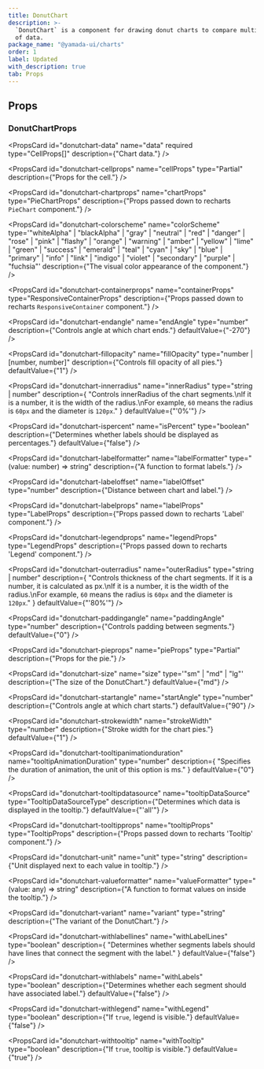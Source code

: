 ```yaml
---
title: DonutChart
description: >-
  `DonutChart` is a component for drawing donut charts to compare multiple sets
  of data.
package_name: "@yamada-ui/charts"
order: 1
label: Updated
with_description: true
tab: Props
---
```


## Props

### DonutChartProps

<PropsCard
  id="donutchart-data"
  name="data"
  required
  type="CellProps[]"
  description={"Chart data."}
/>

<PropsCard id="donutchart-_accept" name="_accept" type="CSSUIObject" />

<PropsCard id="donutchart-_active" name="_active" type="CSSUIObject" />

<PropsCard id="donutchart-_after" name="_after" type="CSSUIObject" />

<PropsCard id="donutchart-_anylink" name="_anyLink" type="CSSUIObject" />

<PropsCard id="donutchart-_autofill" name="_autofill" type="CSSUIObject" />

<PropsCard id="donutchart-_backdrop" name="_backdrop" type="CSSUIObject" />

<PropsCard id="donutchart-_before" name="_before" type="CSSUIObject" />

<PropsCard id="donutchart-_between" name="_between" type="CSSUIObject" />

<PropsCard id="donutchart-_blank" name="_blank" type="CSSUIObject" />

<PropsCard id="donutchart-_checked" name="_checked" type="CSSUIObject" />

<PropsCard id="donutchart-_cue" name="_cue" type="CSSUIObject" />

<PropsCard id="donutchart-_cueregion" name="_cueRegion" type="CSSUIObject" />

<PropsCard id="donutchart-_dark" name="_dark" type="CSSUIObject" />

<PropsCard id="donutchart-_default" name="_default" type="CSSUIObject" />

<PropsCard id="donutchart-_disabled" name="_disabled" type="CSSUIObject" />

<PropsCard id="donutchart-_empty" name="_empty" type="CSSUIObject" />

<PropsCard id="donutchart-_enabled" name="_enabled" type="CSSUIObject" />

<PropsCard id="donutchart-_end" name="_end" type="CSSUIObject" />

<PropsCard id="donutchart-_even" name="_even" type="CSSUIObject" />

<PropsCard id="donutchart-_expanded" name="_expanded" type="CSSUIObject" />

<PropsCard
  id="donutchart-_fileselector"
  name="_fileSelector"
  type="CSSUIObject"
/>

<PropsCard id="donutchart-_filled" name="_filled" type="CSSUIObject" />

<PropsCard id="donutchart-_first" name="_first" type="CSSUIObject" />

<PropsCard
  id="donutchart-_firstletter"
  name="_firstLetter"
  type="CSSUIObject"
/>

<PropsCard id="donutchart-_firstline" name="_firstLine" type="CSSUIObject" />

<PropsCard id="donutchart-_focus" name="_focus" type="CSSUIObject" />

<PropsCard
  id="donutchart-_focusvisible"
  name="_focusVisible"
  type="CSSUIObject"
/>

<PropsCard
  id="donutchart-_focuswithin"
  name="_focusWithin"
  type="CSSUIObject"
/>

<PropsCard id="donutchart-_fullscreen" name="_fullScreen" type="CSSUIObject" />

<PropsCard id="donutchart-_grabbed" name="_grabbed" type="CSSUIObject" />

<PropsCard
  id="donutchart-_groupaccept"
  name="_groupAccept"
  type="CSSUIObject"
/>

<PropsCard
  id="donutchart-_groupactive"
  name="_groupActive"
  type="CSSUIObject"
/>

<PropsCard id="donutchart-_groupblank" name="_groupBlank" type="CSSUIObject" />

<PropsCard
  id="donutchart-_groupchecked"
  name="_groupChecked"
  type="CSSUIObject"
/>

<PropsCard
  id="donutchart-_groupdisabled"
  name="_groupDisabled"
  type="CSSUIObject"
/>

<PropsCard
  id="donutchart-_groupenabled"
  name="_groupEnabled"
  type="CSSUIObject"
/>

<PropsCard
  id="donutchart-_groupexpanded"
  name="_groupExpanded"
  type="CSSUIObject"
/>

<PropsCard id="donutchart-_groupfocus" name="_groupFocus" type="CSSUIObject" />

<PropsCard
  id="donutchart-_groupfocusvisible"
  name="_groupFocusVisible"
  type="CSSUIObject"
/>

<PropsCard
  id="donutchart-_groupfocuswithin"
  name="_groupFocusWithin"
  type="CSSUIObject"
/>

<PropsCard
  id="donutchart-_groupgrabbed"
  name="_groupGrabbed"
  type="CSSUIObject"
/>

<PropsCard
  id="donutchart-_grouphorizontal"
  name="_groupHorizontal"
  type="CSSUIObject"
/>

<PropsCard id="donutchart-_grouphover" name="_groupHover" type="CSSUIObject" />

<PropsCard id="donutchart-_groupidle" name="_groupIdle" type="CSSUIObject" />

<PropsCard
  id="donutchart-_groupinvalid"
  name="_groupInvalid"
  type="CSSUIObject"
/>

<PropsCard
  id="donutchart-_grouploaded"
  name="_groupLoaded"
  type="CSSUIObject"
/>

<PropsCard
  id="donutchart-_grouploading"
  name="_groupLoading"
  type="CSSUIObject"
/>

<PropsCard
  id="donutchart-_groupoptional"
  name="_groupOptional"
  type="CSSUIObject"
/>

<PropsCard
  id="donutchart-_groupplaceholdershown"
  name="_groupPlaceholderShown"
  type="CSSUIObject"
/>

<PropsCard
  id="donutchart-_grouppressed"
  name="_groupPressed"
  type="CSSUIObject"
/>

<PropsCard
  id="donutchart-_groupreadonly"
  name="_groupReadOnly"
  type="CSSUIObject"
/>

<PropsCard
  id="donutchart-_groupreadwrite"
  name="_groupReadWrite"
  type="CSSUIObject"
/>

<PropsCard
  id="donutchart-_groupreject"
  name="_groupReject"
  type="CSSUIObject"
/>

<PropsCard
  id="donutchart-_grouprequired"
  name="_groupRequired"
  type="CSSUIObject"
/>

<PropsCard
  id="donutchart-_groupselected"
  name="_groupSelected"
  type="CSSUIObject"
/>

<PropsCard
  id="donutchart-_groupuserinvalid"
  name="_groupUserInvalid"
  type="CSSUIObject"
/>

<PropsCard id="donutchart-_groupvalid" name="_groupValid" type="CSSUIObject" />

<PropsCard
  id="donutchart-_groupvertical"
  name="_groupVertical"
  type="CSSUIObject"
/>

<PropsCard id="donutchart-_hidden" name="_hidden" type="CSSUIObject" />

<PropsCard id="donutchart-_holiday" name="_holiday" type="CSSUIObject" />

<PropsCard id="donutchart-_horizontal" name="_horizontal" type="CSSUIObject" />

<PropsCard id="donutchart-_hover" name="_hover" type="CSSUIObject" />

<PropsCard id="donutchart-_idle" name="_idle" type="CSSUIObject" />

<PropsCard
  id="donutchart-_indeterminate"
  name="_indeterminate"
  type="CSSUIObject"
/>

<PropsCard id="donutchart-_inrange" name="_inRange" type="CSSUIObject" />

<PropsCard id="donutchart-_invalid" name="_invalid" type="CSSUIObject" />

<PropsCard id="donutchart-_last" name="_last" type="CSSUIObject" />

<PropsCard id="donutchart-_light" name="_light" type="CSSUIObject" />

<PropsCard id="donutchart-_link" name="_link" type="CSSUIObject" />

<PropsCard id="donutchart-_loaded" name="_loaded" type="CSSUIObject" />

<PropsCard id="donutchart-_loading" name="_loading" type="CSSUIObject" />

<PropsCard id="donutchart-_marker" name="_marker" type="CSSUIObject" />

<PropsCard id="donutchart-_mediadark" name="_mediaDark" type="CSSUIObject" />

<PropsCard id="donutchart-_medialight" name="_mediaLight" type="CSSUIObject" />

<PropsCard
  id="donutchart-_mediareducemotion"
  name="_mediaReduceMotion"
  type="CSSUIObject"
/>

<PropsCard id="donutchart-_modal" name="_modal" type="CSSUIObject" />

<PropsCard
  id="donutchart-_nativeactive"
  name="_nativeActive"
  type="CSSUIObject"
/>

<PropsCard
  id="donutchart-_nativechecked"
  name="_nativeChecked"
  type="CSSUIObject"
/>

<PropsCard
  id="donutchart-_nativedisabled"
  name="_nativeDisabled"
  type="CSSUIObject"
/>

<PropsCard
  id="donutchart-_nativefocus"
  name="_nativeFocus"
  type="CSSUIObject"
/>

<PropsCard
  id="donutchart-_nativefocusvisible"
  name="_nativeFocusVisible"
  type="CSSUIObject"
/>

<PropsCard
  id="donutchart-_nativefocuswithin"
  name="_nativeFocusWithin"
  type="CSSUIObject"
/>

<PropsCard
  id="donutchart-_nativehidden"
  name="_nativeHidden"
  type="CSSUIObject"
/>

<PropsCard
  id="donutchart-_nativehover"
  name="_nativeHover"
  type="CSSUIObject"
/>

<PropsCard
  id="donutchart-_nativereadonly"
  name="_nativeReadOnly"
  type="CSSUIObject"
/>

<PropsCard
  id="donutchart-_nativetarget"
  name="_nativeTarget"
  type="CSSUIObject"
/>

<PropsCard
  id="donutchart-_nativevalid"
  name="_nativeValid"
  type="CSSUIObject"
/>

<PropsCard id="donutchart-_notfirst" name="_notFirst" type="CSSUIObject" />

<PropsCard id="donutchart-_notlast" name="_notLast" type="CSSUIObject" />

<PropsCard id="donutchart-_nottarget" name="_notTarget" type="CSSUIObject" />

<PropsCard id="donutchart-_odd" name="_odd" type="CSSUIObject" />

<PropsCard id="donutchart-_only" name="_only" type="CSSUIObject" />

<PropsCard id="donutchart-_optional" name="_optional" type="CSSUIObject" />

<PropsCard id="donutchart-_outrange" name="_outRange" type="CSSUIObject" />

<PropsCard id="donutchart-_outside" name="_outside" type="CSSUIObject" />

<PropsCard id="donutchart-_paused" name="_paused" type="CSSUIObject" />

<PropsCard id="donutchart-_peeraccept" name="_peerAccept" type="CSSUIObject" />

<PropsCard id="donutchart-_peeractive" name="_peerActive" type="CSSUIObject" />

<PropsCard id="donutchart-_peerblank" name="_peerBlank" type="CSSUIObject" />

<PropsCard
  id="donutchart-_peerchecked"
  name="_peerChecked"
  type="CSSUIObject"
/>

<PropsCard
  id="donutchart-_peerdisabled"
  name="_peerDisabled"
  type="CSSUIObject"
/>

<PropsCard
  id="donutchart-_peerenabled"
  name="_peerEnabled"
  type="CSSUIObject"
/>

<PropsCard
  id="donutchart-_peerexpanded"
  name="_peerExpanded"
  type="CSSUIObject"
/>

<PropsCard id="donutchart-_peerfocus" name="_peerFocus" type="CSSUIObject" />

<PropsCard
  id="donutchart-_peerfocusvisible"
  name="_peerFocusVisible"
  type="CSSUIObject"
/>

<PropsCard
  id="donutchart-_peerfocuswithin"
  name="_peerFocusWithin"
  type="CSSUIObject"
/>

<PropsCard
  id="donutchart-_peergrabbed"
  name="_peerGrabbed"
  type="CSSUIObject"
/>

<PropsCard
  id="donutchart-_peerhorizontal"
  name="_peerHorizontal"
  type="CSSUIObject"
/>

<PropsCard id="donutchart-_peerhover" name="_peerHover" type="CSSUIObject" />

<PropsCard id="donutchart-_peeridle" name="_peerIdle" type="CSSUIObject" />

<PropsCard
  id="donutchart-_peerinvalid"
  name="_peerInvalid"
  type="CSSUIObject"
/>

<PropsCard id="donutchart-_peerloaded" name="_peerLoaded" type="CSSUIObject" />

<PropsCard
  id="donutchart-_peerloading"
  name="_peerLoading"
  type="CSSUIObject"
/>

<PropsCard
  id="donutchart-_peeroptional"
  name="_peerOptional"
  type="CSSUIObject"
/>

<PropsCard
  id="donutchart-_peerplaceholdershown"
  name="_peerPlaceholderShown"
  type="CSSUIObject"
/>

<PropsCard
  id="donutchart-_peerpressed"
  name="_peerPressed"
  type="CSSUIObject"
/>

<PropsCard
  id="donutchart-_peerreadonly"
  name="_peerReadOnly"
  type="CSSUIObject"
/>

<PropsCard
  id="donutchart-_peerreadwrite"
  name="_peerReadWrite"
  type="CSSUIObject"
/>

<PropsCard id="donutchart-_peerreject" name="_peerReject" type="CSSUIObject" />

<PropsCard
  id="donutchart-_peerrequired"
  name="_peerRequired"
  type="CSSUIObject"
/>

<PropsCard
  id="donutchart-_peerselected"
  name="_peerSelected"
  type="CSSUIObject"
/>

<PropsCard
  id="donutchart-_peeruserinvalid"
  name="_peerUserInvalid"
  type="CSSUIObject"
/>

<PropsCard id="donutchart-_peervalid" name="_peerValid" type="CSSUIObject" />

<PropsCard
  id="donutchart-_peervertical"
  name="_peerVertical"
  type="CSSUIObject"
/>

<PropsCard id="donutchart-_picture" name="_picture" type="CSSUIObject" />

<PropsCard
  id="donutchart-_placeholder"
  name="_placeholder"
  type="CSSUIObject"
/>

<PropsCard
  id="donutchart-_placeholdershown"
  name="_placeholderShown"
  type="CSSUIObject"
/>

<PropsCard id="donutchart-_playing" name="_playing" type="CSSUIObject" />

<PropsCard id="donutchart-_pressed" name="_pressed" type="CSSUIObject" />

<PropsCard id="donutchart-_print" name="_print" type="CSSUIObject" />

<PropsCard id="donutchart-_readonly" name="_readOnly" type="CSSUIObject" />

<PropsCard id="donutchart-_readwrite" name="_readWrite" type="CSSUIObject" />

<PropsCard id="donutchart-_reject" name="_reject" type="CSSUIObject" />

<PropsCard id="donutchart-_required" name="_required" type="CSSUIObject" />

<PropsCard id="donutchart-_ripple" name="_ripple" type="CSSUIObject" />

<PropsCard id="donutchart-_scrollbar" name="_scrollbar" type="CSSUIObject" />

<PropsCard
  id="donutchart-_scrollbarbutton"
  name="_scrollbarButton"
  type="CSSUIObject"
/>

<PropsCard
  id="donutchart-_scrollbarcorner"
  name="_scrollbarCorner"
  type="CSSUIObject"
/>

<PropsCard
  id="donutchart-_scrollbarthumb"
  name="_scrollbarThumb"
  type="CSSUIObject"
/>

<PropsCard
  id="donutchart-_scrollbartrack"
  name="_scrollbarTrack"
  type="CSSUIObject"
/>

<PropsCard
  id="donutchart-_scrollbartrackpiece"
  name="_scrollbarTrackPiece"
  type="CSSUIObject"
/>

<PropsCard id="donutchart-_selected" name="_selected" type="CSSUIObject" />

<PropsCard id="donutchart-_selection" name="_selection" type="CSSUIObject" />

<PropsCard id="donutchart-_start" name="_start" type="CSSUIObject" />

<PropsCard id="donutchart-_target" name="_target" type="CSSUIObject" />

<PropsCard id="donutchart-_today" name="_today" type="CSSUIObject" />

<PropsCard
  id="donutchart-_userinvalid"
  name="_userInvalid"
  type="CSSUIObject"
/>

<PropsCard id="donutchart-_valid" name="_valid" type="CSSUIObject" />

<PropsCard id="donutchart-_vertical" name="_vertical" type="CSSUIObject" />

<PropsCard id="donutchart-_visited" name="_visited" type="CSSUIObject" />

<PropsCard id="donutchart-_weekend" name="_weekend" type="CSSUIObject" />

<PropsCard
  id="donutchart-cellprops"
  name="cellProps"
  type="Partial<CellProps>"
  description={"Props for the cell."}
/>

<PropsCard
  id="donutchart-chartprops"
  name="chartProps"
  type="PieChartProps"
  description={"Props passed down to recharts `PieChart` component."}
/>

<PropsCard
  id="donutchart-colorscheme"
  name="colorScheme"
  type='"whiteAlpha" | "blackAlpha" | "gray" | "neutral" | "red" | "danger" | "rose" | "pink" | "flashy" | "orange" | "warning" | "amber" | "yellow" | "lime" | "green" | "success" | "emerald" | "teal" | "cyan" | "sky" | "blue" | "primary" | "info" | "link" | "indigo" | "violet" | "secondary" | "purple" | "fuchsia"'
  description={"The visual color appearance of the component."}
/>

<PropsCard
  id="donutchart-containerprops"
  name="containerProps"
  type="ResponsiveContainerProps"
  description={"Props passed down to recharts `ResponsiveContainer` component."}
/>

<PropsCard
  id="donutchart-endangle"
  name="endAngle"
  type="number"
  description={"Controls angle at which chart ends."}
  defaultValue={"-270"}
/>

<PropsCard
  id="donutchart-fillopacity"
  name="fillOpacity"
  type="number | [number, number]"
  description={"Controls fill opacity of all pies."}
  defaultValue={"1"}
/>

<PropsCard
  id="donutchart-innerradius"
  name="innerRadius"
  type="string | number"
  description={
    "Controls innerRadius of the chart segments.\nIf it is a number, it is the width of the radius.\nFor example, `60` means the radius is `60px` and the diameter is `120px`."
  }
  defaultValue={"'0%'"}
/>

<PropsCard
  id="donutchart-ispercent"
  name="isPercent"
  type="boolean"
  description={"Determines whether labels should be displayed as percentages."}
  defaultValue={"false"}
/>

<PropsCard
  id="donutchart-labelformatter"
  name="labelFormatter"
  type="(value: number) => string"
  description={"A function to format labels."}
/>

<PropsCard
  id="donutchart-labeloffset"
  name="labelOffset"
  type="number"
  description={"Distance between chart and label."}
/>

<PropsCard
  id="donutchart-labelprops"
  name="labelProps"
  type="LabelProps"
  description={"Props passed down to recharts 'Label' component."}
/>

<PropsCard
  id="donutchart-legendprops"
  name="legendProps"
  type="LegendProps"
  description={"Props passed down to recharts 'Legend' component."}
/>

<PropsCard
  id="donutchart-outerradius"
  name="outerRadius"
  type="string | number"
  description={
    "Controls thickness of the chart segments. If it is a number, it is calculated as px.\nIf it is a number, it is the width of the radius.\nFor example, `60` means the radius is `60px` and the diameter is `120px`."
  }
  defaultValue={"'80%'"}
/>

<PropsCard
  id="donutchart-paddingangle"
  name="paddingAngle"
  type="number"
  description={"Controls padding between segments."}
  defaultValue={"0"}
/>

<PropsCard
  id="donutchart-pieprops"
  name="pieProps"
  type="Partial<PieProps>"
  description={"Props for the pie."}
/>

<PropsCard
  id="donutchart-size"
  name="size"
  type='"sm" | "md" | "lg"'
  description={"The size of the DonutChart."}
  defaultValue={"md"}
/>

<PropsCard
  id="donutchart-startangle"
  name="startAngle"
  type="number"
  description={"Controls angle at which chart starts."}
  defaultValue={"90"}
/>

<PropsCard
  id="donutchart-strokewidth"
  name="strokeWidth"
  type="number"
  description={"Stroke width for the chart pies."}
  defaultValue={"1"}
/>

<PropsCard
  id="donutchart-tooltipanimationduration"
  name="tooltipAnimationDuration"
  type="number"
  description={
    "Specifies the duration of animation, the unit of this option is ms."
  }
  defaultValue={"0"}
/>

<PropsCard
  id="donutchart-tooltipdatasource"
  name="tooltipDataSource"
  type="TooltipDataSourceType"
  description={"Determines which data is displayed in the tooltip."}
  defaultValue={"'all'"}
/>

<PropsCard
  id="donutchart-tooltipprops"
  name="tooltipProps"
  type="TooltipProps"
  description={"Props passed down to recharts 'Tooltip' component."}
/>

<PropsCard
  id="donutchart-unit"
  name="unit"
  type="string"
  description={"Unit displayed next to each value in tooltip."}
/>

<PropsCard
  id="donutchart-valueformatter"
  name="valueFormatter"
  type="(value: any) => string"
  description={"A function to format values on inside the tooltip."}
/>

<PropsCard
  id="donutchart-variant"
  name="variant"
  type="string"
  description={"The variant of the DonutChart."}
/>

<PropsCard
  id="donutchart-withlabellines"
  name="withLabelLines"
  type="boolean"
  description={
    "Determines whether segments labels should have lines that connect the segment with the label."
  }
  defaultValue={"false"}
/>

<PropsCard
  id="donutchart-withlabels"
  name="withLabels"
  type="boolean"
  description={"Determines whether each segment should have associated label."}
  defaultValue={"false"}
/>

<PropsCard
  id="donutchart-withlegend"
  name="withLegend"
  type="boolean"
  description={"If `true`, legend is visible."}
  defaultValue={"false"}
/>

<PropsCard
  id="donutchart-withtooltip"
  name="withTooltip"
  type="boolean"
  description={"If `true`, tooltip is visible."}
  defaultValue={"true"}
/>
